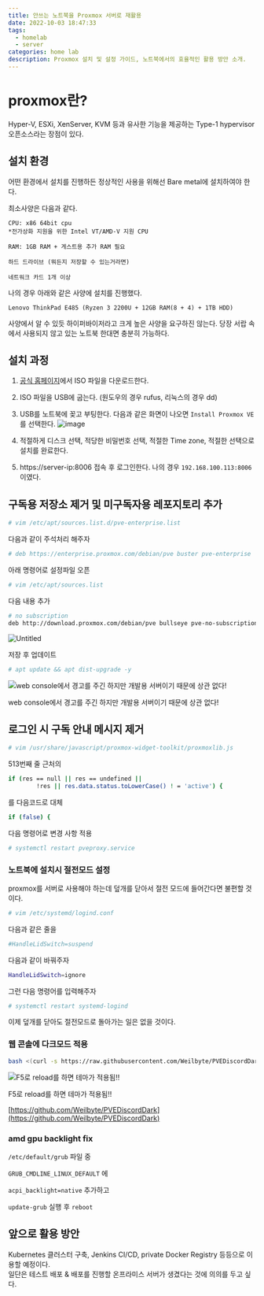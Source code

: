 ```yaml
---
title: 안쓰는 노트북을 Proxmox 서버로 재활용
date: 2022-10-03 18:47:33
tags:
  - homelab
  - server
categories: home lab
description: Proxmox 설치 및 설정 가이드, 노트북에서의 효율적인 활용 방안 소개.
---
```


# proxmox란?

Hyper-V, ESXi, XenServer, KVM 등과 유사한 기능을 제공하는 Type-1 hypervisor
오픈소스라는 장점이 있다.

## 설치 환경

어떤 환경에서 설치를 진행하든 정상적인 사용을 위해선 Bare metal에 설치하여야 한다.

최소사양은 다음과 같다.

```
CPU: x86 64bit cpu
*전가상화 지원을 위한 Intel VT/AMD-V 지원 CPU

RAM: 1GB RAM + 게스트용 추가 RAM 필요

하드 드라이브 (뭐든지 저장할 수 있는거라면)

네트워크 카드 1개 이상
```

나의 경우 아래와 같은 사양에 설치를 진행했다.

```
Lenovo ThinkPad E485 (Ryzen 3 2200U + 12GB RAM(8 + 4) + 1TB HDD)
```

사양에서 알 수 있듯 하이퍼바이저라고 크게 높은 사양을 요구하진 않는다.
당장 서랍 속에서 사용되지 않고 있는 노트북 한대면 충분히 가능하다.

## 설치 과정

1. [공식 홈페이지](https://www.proxmox.com/en/downloads/category/iso-images-pve)에서 ISO 파일을 다운로드한다.
2. ISO 파일을 USB에 굽는다. (원도우의 경우 rufus, 리눅스의 경우 dd)
3. USB를 노트북에 꽂고 부팅한다.
   다음과 같은 화면이 나오면 `Install Proxmox VE`를 선택한다.
   ![image](./images/pve-grub-menu.png)

4. 적절하게 디스크 선택, 적당한 비밀번호 선택, 적절한 Time zone, 적절한 선택으로 설치를 완료한다.
5. https://server-ip:8006 접속 후 로그인한다.
   나의 경우 `192.168.100.113:8006` 이였다.

## 구독용 저장소 제거 및 미구독자용 레포지토리 추가

```bash
# vim /etc/apt/sources.list.d/pve-enterprise.list
```

다음과 같이 주석처리 해주자

```bash
# deb https://enterprise.proxmox.com/debian/pve buster pve-enterprise
```

아래 명령어로 설정파일 오픈

```bash
# vim /etc/apt/sources.list
```

다음 내용 추가

```bash
# no subscription
deb http://download.proxmox.com/debian/pve bullseye pve-no-subscription
```

![Untitled](./images/pve-no-subscription.png)

저장 후 업데이트

```bash
# apt update && apt dist-upgrade -y
```

![web console에서 경고를 주긴 하지만 개발용 서버이기 때문에 상관 없다!](./images/web-console-warning.png)

web console에서 경고를 주긴 하지만 개발용 서버이기 때문에 상관 없다!

## 로그인 시 구독 안내 메시지 제거

```bash
# vim /usr/share/javascript/proxmox-widget-toolkit/proxmoxlib.js
```

513번째 줄 근처의

```bash
if (res == null || res == undefined ||
		!res || res.data.status.toLowerCase() ! = 'active') {
```

를 다음코드로 대체

```bash
if (false) {
```

다음 명령어로 변경 사항 적용

```bash
# systemctl restart pveproxy.service
```

### 노트북에 설치시 절전모드 설정

proxmox를 서버로 사용해야 하는데 덮개를 닫아서 절전 모드에 들어간다면 불편할 것이다.

```bash
# vim /etc/systemd/logind.conf
```

다음과 같은 줄을

```bash
#HandleLidSwitch=suspend
```

다음과 같이 바꿔주자

```bash
HandleLidSwitch=ignore
```

그런 다음 명령어를 입력해주자

```bash
# systemctl restart systemd-logind
```

이제 덮개를 닫아도 절전모드로 돌아가는 일은 없을 것이다.

### 웹 콘솔에 다크모드 적용

```bash
bash <(curl -s https://raw.githubusercontent.com/Weilbyte/PVEDiscordDark/master/PVEDiscordDark.sh ) install
```

![F5로 reload를 하면 테마가 적용됨!!](./images/proxmox-dark-theme.png)

F5로 reload를 하면 테마가 적용됨!!

[https://github.com/Weilbyte/PVEDiscordDark](https://github.com/Weilbyte/PVEDiscordDark)

### amd gpu backlight fix

`/etc/default/grub` 파일 중

`GRUB_CMDLINE_LINUX_DEFAULT` 에

`acpi_backlight=native` 추가하고

`update-grub` 실행 후 `reboot`

## 앞으로 활용 방안

Kubernetes 클러스터 구축, Jenkins CI/CD, private Docker Registry 등등으로 이용할 예정이다.  
일단은 테스트 배포 & 배포를 진행할 온프라미스 서버가 생겼다는 것에 의의를 두고 싶다.
